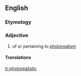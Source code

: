 ==English==

===Etymology===
{{prefix|photo|realistic}}

===Adjective===
{{en-adj}}

# {{art}} of or pertaining to [[photorealism]]

====Translations====
{{trans-top|art: of or pertaining to photorealism}}
{{trans-mid}}
{{trans-bottom}}

[[tr:photorealistic]]